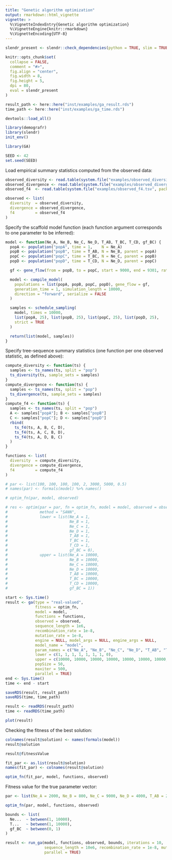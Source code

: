 ```yaml
---
title: "Genetic algorithm optimization"
output: rmarkdown::html_vignette
vignette: >
  %\VignetteIndexEntry{Genetic algorithm optimization}
  %\VignetteEngine{knitr::rmarkdown}
  %\VignetteEncoding{UTF-8}
---
```


```r
slendr_present <- slendr::check_dependencies(python = TRUE, slim = TRUE, quit = FALSE)

knitr::opts_chunk$set(
  collapse = FALSE,
  comment = "#>",
  fig.align = "center",
  fig.width = 8,
  fig.height = 5,
  dpi = 80,
  eval = slendr_present
)

result_path <- here::here("inst/examples/ga_result.rds")
time_path <- here::here("inst/examples/ga_time.rds")

devtools::load_all()
```

```r
library(demografr)
library(slendr)
init_env()

library(GA)

SEED <- 42
set.seed(SEED)
```

Load empirical summary statistics computed from the observed data:

```r
observed_diversity <- read.table(system.file("examples/observed_diversity.tsv", package = "demografr"), header = TRUE)
observed_divergence <- read.table(system.file("examples/observed_divergence.tsv", package = "demografr"), header = TRUE)
observed_f4  <- read.table(system.file("examples/observed_f4.tsv", package = "demografr"), header = TRUE)

observed <- list(
  diversity  = observed_diversity,
  divergence = observed_divergence,
  f4         = observed_f4
)
```

Specify the scaffold model function (each function argument corresponds to one parameter to be inferred):

```r
model <- function(Ne_A, Ne_B, Ne_C, Ne_D, T_AB, T_BC, T_CD, gf_BC) {
  popA <- population("popA", time = 1,    N = Ne_A)
  popB <- population("popB", time = T_AB, N = Ne_B, parent = popA)
  popC <- population("popC", time = T_BC, N = Ne_C, parent = popB)
  popD <- population("popD", time = T_CD, N = Ne_D, parent = popC)

  gf <- gene_flow(from = popB, to = popC, start = 9000, end = 9301, rate = gf_BC)

  model <- compile_model(
    populations = list(popA, popB, popC, popD), gene_flow = gf,
    generation_time = 1, simulation_length = 10000,
    direction = "forward", serialize = FALSE
  )

  samples <- schedule_sampling(
    model, times = 10000,
    list(popA, 25), list(popB, 25), list(popC, 25), list(popD, 25),
    strict = TRUE
  )

  return(list(model, samples))
}
```

Specify tree-sequence summary statistics (one function per one observed statistic, as defined above):

```r
compute_diversity <- function(ts) {
  samples <- ts_names(ts, split = "pop")
  ts_diversity(ts, sample_sets = samples)
}
compute_divergence <- function(ts) {
  samples <- ts_names(ts, split = "pop")
  ts_divergence(ts, sample_sets = samples)
}
compute_f4 <- function(ts) {
  samples <- ts_names(ts, split = "pop")
  A <- samples["popA"]; B <- samples["popB"]
  C <- samples["popC"]; D <- samples["popD"]
  rbind(
    ts_f4(ts, A, B, C, D),
    ts_f4(ts, A, C, B, D),
    ts_f4(ts, A, D, B, C)
  )
}

functions <- list(
  diversity  = compute_diversity,
  divergence = compute_divergence,
  f4         = compute_f4
)
```

```r
# par <- list(100, 100, 100, 100, 2, 3000, 5000, 0.5)
# names(par) <- formals(model) %>% names()

# optim_fn(par, model, observed)

# res <- optim(par = par, fn = optim_fn, model = model, observed = observed,
#              method = "SANN",
#              lower = list(Ne_A = 1,
#                           Ne_B = 1,
#                           Ne_C = 1,
#                           Ne_D = 1,
#                           T_AB = 1,
#                           T_BC = 1,
#                           T_CD = 1,
#                           gf_BC = 0),
#              upper = list(Ne_A = 10000,
#                           Ne_B = 10000,
#                           Ne_C = 10000,
#                           Ne_D = 10000,
#                           T_AB = 10000,
#                           T_BC = 10000,
#                           T_CD = 10000,
#                           gf_BC = 1))

start <- Sys.time()
result <- ga(type = "real-valued",
             fitness = optim_fn,
             model = model,
             functions = functions,
             observed = observed,
             sequence_length = 1e6,
             recombination_rate = 1e-8,
             mutation_rate = 1e-8,
             engine = NULL, model_args = NULL, engine_args = NULL,
             model_name = "model",
             param_names = c("Ne_A", "Ne_B", "Ne_C", "Ne_D", "T_AB", "T_BC", "T_CD", "gf_BC"),
             lower = c(1, 1, 1, 1, 1, 1, 1, 0),
             upper = c(10000, 10000, 10000, 10000, 10000, 10000, 10000, 1),
             popSize = 50,
             maxiter = 500,
             parallel = TRUE)
end <- Sys.time()
time <- end - start
```

```r
saveRDS(result, result_path)
saveRDS(time, time_path)
```

```r
result <- readRDS(result_path)
time <- readRDS(time_path)
```

```r
plot(result)
```

Checking the fitness of the best solution:

```r
colnames(result@solution) <- names(formals(model))
result@solution
```

```r
result@fitnessValue

fit_par <- as.list(result@solution)
names(fit_par) <- colnames(result@solution)

optim_fn(fit_par, model, functions, observed)
```

Fitness value for the true parameter vector:

```r
par <- list(Ne_A = 2000, Ne_B = 800, Ne_C = 9000, Ne_D = 4000, T_AB = 2000, T_BC = 6000, T_CD = 8000, gf = 0.1)

optim_fn(par, model, functions, observed)
```

```r
bounds <- list(
  Ne...  ~ between(1, 10000),
  T...   ~ between(1, 10000),
  gf_BC  ~ between(0, 1)
)

result <- run_ga(model, functions, observed, bounds, iterations = 10,
                 sequence_length = 10e6, recombination_rate = 1e-8, mutation_rate = 1e-8,
                 parallel = TRUE)
```

